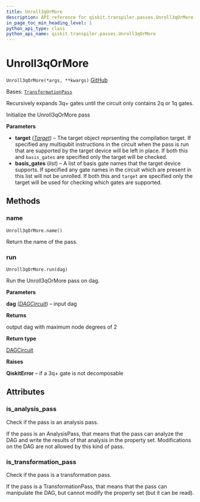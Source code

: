 ```yaml
---
title: Unroll3qOrMore
description: API reference for qiskit.transpiler.passes.Unroll3qOrMore
in_page_toc_min_heading_level: 1
python_api_type: class
python_api_name: qiskit.transpiler.passes.Unroll3qOrMore
---
```


# Unroll3qOrMore

<span id="qiskit.transpiler.passes.Unroll3qOrMore" />

`Unroll3qOrMore(*args, **kwargs)` [GitHub](https://github.com/qiskit/qiskit/tree/stable/0.24/qiskit/transpiler/passes/basis/unroll_3q_or_more.py "view source code")

Bases: [`TransformationPass`](qiskit.transpiler.TransformationPass "qiskit.transpiler.basepasses.TransformationPass")

Recursively expands 3q+ gates until the circuit only contains 2q or 1q gates.

Initialize the Unroll3qOrMore pass

**Parameters**

*   **target** ([*Target*](qiskit.transpiler.Target "qiskit.transpiler.Target")) – The target object reprsenting the compilation target. If specified any multiqubit instructions in the circuit when the pass is run that are supported by the target device will be left in place. If both this and `basis_gates` are specified only the target will be checked.
*   **basis\_gates** (*list*) – A list of basis gate names that the target device supports. If specified any gate names in the circuit which are present in this list will not be unrolled. If both this and `target` are specified only the target will be used for checking which gates are supported.

## Methods

<span id="qiskit-transpiler-passes-unroll3qormore-name" />

### name

<span id="qiskit.transpiler.passes.Unroll3qOrMore.name" />

`Unroll3qOrMore.name()`

Return the name of the pass.

<span id="qiskit-transpiler-passes-unroll3qormore-run" />

### run

<span id="qiskit.transpiler.passes.Unroll3qOrMore.run" />

`Unroll3qOrMore.run(dag)`

Run the Unroll3qOrMore pass on dag.

**Parameters**

**dag** ([*DAGCircuit*](qiskit.dagcircuit.DAGCircuit "qiskit.dagcircuit.DAGCircuit")) – input dag

**Returns**

output dag with maximum node degrees of 2

**Return type**

[DAGCircuit](qiskit.dagcircuit.DAGCircuit "qiskit.dagcircuit.DAGCircuit")

**Raises**

**QiskitError** – if a 3q+ gate is not decomposable

## Attributes

<span id="qiskit.transpiler.passes.Unroll3qOrMore.is_analysis_pass" />

### is\_analysis\_pass

Check if the pass is an analysis pass.

If the pass is an AnalysisPass, that means that the pass can analyze the DAG and write the results of that analysis in the property set. Modifications on the DAG are not allowed by this kind of pass.

<span id="qiskit.transpiler.passes.Unroll3qOrMore.is_transformation_pass" />

### is\_transformation\_pass

Check if the pass is a transformation pass.

If the pass is a TransformationPass, that means that the pass can manipulate the DAG, but cannot modify the property set (but it can be read).

